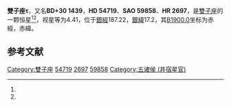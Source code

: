 {{Starbox begin
| name = 雙子座τ
}}
{{Starbox observe
| epoch = [[J2000.0|J2000.0]]
| constell = [[雙子座|雙子座]]<ref name=SIMBAD>{{cite web
 | url=http://simbad.u-strasbg.fr/simbad/sim-id?Ident=HR+2697
 | title=Pulsating variable Star
 | publisher=Centre de Données astronomiques de Strasbourg
 | work=SIMBAD
 | accessdate=2012-07-13
 | archive-date=2019-06-09
 | archive-url=https://web.archive.org/web/20190609140031/http://simbad.u-strasbg.fr/simbad/sim-id?Ident=HR+2697
 | dead-url=no
 }}</ref><ref name=DATA>{{cite web
 | url=http://vizier.u-strasbg.fr/viz-bin/VizieR-5?-out.add=.&-source=5050&-corr=PK=HR&-out.max=9999&HR=2697
 | title=VizieR Detailed Page
 | accessdate=2012-07-13
 | archive-date=2016-03-04
 | archive-url=https://web.archive.org/web/20160304233022/http://vizier.u-strasbg.fr/viz-bin/VizieR-5?-out.add=.&-source=5050&-corr=PK=HR&-out.max=9999&HR=2697
 | dead-url=no
 }}</ref>
| 星官 = [[五诸侯_(井宿)|五诸侯 (井宿)]]
| ra = {{RA|7|11|8.4}}<ref name=SIMBAD /><ref name=DATA />
| dec = {{DEC|+30|14|43}}<ref name=SIMBAD /><ref name=DATA />
| appmag_v = 4.41<ref name=SIMBAD /><ref name=DATA />
}}
{{Starbox character
| class = K2-III<ref name=SIMBAD /><ref name=DATA />
| b-v = 1.26<ref name=SIMBAD /><ref name=DATA />
| u-b = 1.41<ref name=SIMBAD /><ref name=DATA />
| r-i = 0.63<ref name=SIMBAD /><ref name=DATA />
| variable = 
}}
{{Starbox astrometry
| radial_v = 1.41
| prop_mo_ra = 22
| parallax = 0.007
| p_error = 
}}
{{Starbox catalog
| names =BD+30 1439，[[SAO星表|SAO]] 59858，[[HD星表|HD]] 54719，[[HR星表|HR]] 2697}}
{{Starbox reference |Simbad=HR+2697}}
{{Starbox end}}

'''雙子座τ'''，又名'''BD+30 1439'''，'''HD 54719'''、'''SAO 59858'''、'''HR 2697'''，是[[雙子座|雙子座]]的一颗恒星<ref name=SIMBAD /><ref name=DATA />，视星等为4.41，位于[[銀道座標系|銀經]]187.22，[[銀道座標系|銀緯]]17.2，其[[B1900.0|B1900.0]]坐标为赤經{{RA|7|4|46.5}}，赤緯{{DEC|+30|17.2|33}}。

== 参考文献 ==
{{reflist}}

{{star-stub}}

{{雙子座恒星}}
{{星官|五诸侯|5|6|井宿}}
[[Category:雙子座|Category:雙子座]]
[[Category:HD和HDE天體|54719]]
[[Category:HR天體|2697]]
[[Category:SAO天體|59858]]
[[Category:五诸侯_(井宿星官)|Category:五诸侯 (井宿星官)]]